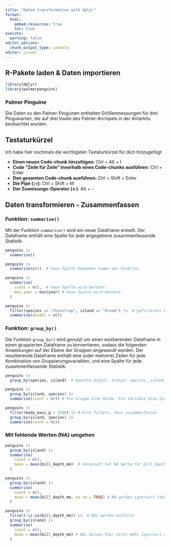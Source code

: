 ```yaml
---
title: "Daten transformation with dplyr"
format:
  html:
    embed-resources: true
    toc: true
execute:
  warning: false
editor_options: 
  chunk_output_type: console
editor: visual
---
```


## R-Pakete laden & Daten importieren

```r
library(dplyr)
library(palmerpenguins)
```

### Palmer Pinguine

Die Daten zu den Palmer-Pinguinen enthalten Größenmessungen für drei Pinguinarten, die auf drei Inseln des Palmer-Archipels in der Antarktis beobachtet wurden.

## Tastaturkürzel

Ich habe hier nochmals die wichtigsten Tastaturkürzel für dich hinzugefügt

-   **Einen neuen Code-chunk hinzufügen:** Ctrl + Alt + I
-   **Code "Zeile für Zeile" innerhalb eines Code-chunks ausführen:** Ctrl + Enter
-   **Den gesamten Code-chunk ausführen:** Ctrl + Shift + Enter
-   **Die Pipe (`|>`):** Ctrl + Shift + M
-   **Der Zuweisungs-Operator (\<-)**: Alt + -

## Daten transformieren - Zusammenfassen

### Funktion: `summarise()`

Mit der Funktion `summarise()` wird ein neuer Dataframe erstellt. Der Dataframe enthält eine Spalte für jede angegebene zusammenfassende Statistik. 

```r

penguins |> 
  summarise()

penguins |> 
  summarise(n())  # neue Spalte bekommen namen der Funktion

penguins |> 
  summarise(
    count = n(),  # neue Spalte wird benannt
    max_year = max(year) # neue Spalte wird benannt
  )

```

```r

penguins |> 
  filter(species == "Chinstrap", island == "Dream") |>  # gefilterter Dataframe wird an summarise weitergegeben
  summarise(anzahl = n())

```

### Funktion: `group_by()`

Die Funktion `group_by()` wird genutzt um einen existierenden Dataframe in einen gruppierten Dataframe zu konvertieren, sodass die folgenden Anweisungen auf der Ebene der Gruppen angewandt werden. Der resultierende Dataframe enthält eine (oder mehrere) Zeilen für jede Kombination von Gruppierungsvariablen, und eine Spalte für jede zusammenfassende Statistik. 

```r

penguins |> 
  group_by(species, island)  # beachte Output. Groups: species, island [5]

penguins |> 
  group_by(island, species) |> 
  summarise(count = n()) # Pro Gruppe eine Reihe. Pro Variable eine Spalte im Output.

penguins |> 
  filter(body_mass_g > 3700) |> # Erst filtern, dann zusammenfassen
  group_by(island, species) |> 
  summarise(count = n())

```

### Mit fehlende Werten (NA) umgehen

```r

penguins |> 
  group_by(island) |> 
  summarise(
    count = n(),
    mean = mean(bill_depth_mm)  # Datensatz hat NA Werte für bill_depth_mm
  )

penguins |> 
  group_by(island) |> 
  summarise(
    count = n(),
    mean = mean(bill_depth_mm, na.rm = TRUE) # NA werden ignoriert (aber nicht entfernt)
  )

penguins |> 
  filter(!is.na(bill_depth_mm)) |>  # NAs werden entfernt
  group_by(island) |> 
  summarise(
    count = n(),
    mean = mean(bill_depth_mm) # NAs müssen hier nicht mehr ignoriert werden
  )

```

